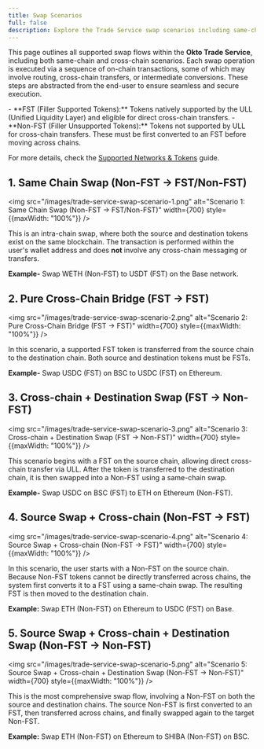 ```yaml
---
title: Swap Scenarios
full: false
description: Explore the Trade Service swap scenarios including same-chain swaps and various cross-chain swap flows.
---
```


This page outlines all supported swap flows within the **Okto Trade Service**, including both same-chain and cross-chain scenarios. Each swap operation is executed via a sequence of on-chain transactions, some of which may involve routing, cross-chain transfers, or intermediate conversions. These steps are abstracted from the end-user to ensure seamless and secure execution.

<Callout title="Understand FST and Non-FST Tokens" type="info">
- **FST (Filler Supported Tokens):** Tokens natively supported by the ULL (Unified Liquidity Layer) and eligible for direct cross-chain transfers.
- **Non-FST (Filler Unsupported Tokens):** Tokens not supported by ULL for cross-chain transfers. These must be first converted to an FST before moving across chains.

For more details, check the [Supported Networks & Tokens](/docs/trade-service/supported-networks-tokens) guide.
</Callout>

## 1. Same Chain Swap (Non-FST → FST/Non-FST)

<img src="/images/trade-service-swap-scenario-1.png" alt="Scenario 1: Same Chain Swap (Non-FST → FST/Non-FST)" width={700} style={{maxWidth: "100%"}} />

This is an intra-chain swap, where both the source and destination tokens exist on the same blockchain. The transaction is performed within the user's wallet address and does **not** involve any cross-chain messaging or transfers.

**Example-** Swap WETH (Non-FST) to USDT (FST) on the Base network.

## 2. Pure Cross-Chain Bridge (FST → FST)

<img src="/images/trade-service-swap-scenario-2.png" alt="Scenario 2: Pure Cross-Chain Bridge (FST → FST)" width={700} style={{maxWidth: "100%"}} />

In this scenario, a supported FST token is transferred from the source chain to the destination chain. Both source and destination tokens must be FSTs.

**Example-** Swap USDC (FST) on BSC to USDC (FST) on Ethereum.

## 3. Cross-chain + Destination Swap (FST → Non-FST)

<img src="/images/trade-service-swap-scenario-3.png" alt="Scenario 3: Cross-chain + Destination Swap (FST → Non-FST)" width={700} style={{maxWidth: "100%"}} />

This scenario begins with a FST on the source chain, allowing direct cross-chain transfer via ULL. After the token is transferred to the destination chain, it is then swapped into a Non-FST using a same-chain swap.

**Example-** Swap USDC on BSC (FST) to ETH on Ethereum (Non-FST).

## 4. Source Swap + Cross-chain (Non-FST → FST)

<img src="/images/trade-service-swap-scenario-4.png" alt="Scenario 4: Source Swap + Cross-chain (Non-FST → FST)" width={700} style={{maxWidth: "100%"}} />

In this scenario, the user starts with a Non-FST on the source chain. Because Non-FST tokens cannot be directly transferred across chains, the system first converts it to a FST using a same-chain swap. The resulting FST is then moved to the destination chain.

**Example:** Swap ETH (Non-FST) on Ethereum to USDC (FST) on Base.

## 5. Source Swap + Cross-chain + Destination Swap (Non-FST → Non-FST)

<img src="/images/trade-service-swap-scenario-5.png" alt="Scenario 5: Source Swap + Cross-chain + Destination Swap (Non-FST → Non-FST)" width={700} style={{maxWidth: "100%"}} />

This is the most comprehensive swap flow, involving a Non-FST on both the source and destination chains. The source Non-FST is first converted to an FST, then transferred across chains, and finally swapped again to the target Non-FST.

**Example:** Swap ETH (Non-FST) on Ethereum to SHIBA (Non-FST) on BSC.